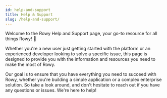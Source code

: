 ```yaml
---
id: help-and-support
title: Help & Support
slug: /help-and-support/
---
```


Welcome to the Rowy Help and Support page, your go-to resource for all things Rowy! 🌟

Whether you're a new user just getting started with the platform or an experienced developer looking to solve a specific issue, this page is designed to provide you with the information and resources you need to make the most of Rowy.

Our goal is to ensure that you have everything you need to succeed with Rowy, whether you're building a simple application or a complex enterprise solution. So take a look around, and don't hesitate to reach out if you have any questions or issues. We're here to help!